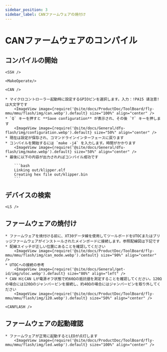 ```yaml
---
sidebar_position: 3
sidebar_label: CANファームウェアの焼付け
---
```




# CANファームウェアのコンパイル

## コンパイルの開始

    <SSH />

    <MakeOperate/>

    <CAN />

    * マイクロコントローラー起動時に設定するGPIOピンを選択します。入力：!PA15 请注意!は大文字です
        <ImageView image={require('@site/docs/ProductDoc/ToolBoard/fly-mmu/mmu/flash/img/can.webp').default} size="100%" align="center" />
    * `Q` キーを押すと **Save configuration** が表示され、その後 `Y` キーを押します
        <ImageView image={require('@site/docs/General/dfu-flash/img/configuration.webp').default} size="50%" align="center" />
    * 現在は設定が保存され、コマンドラインインターフェースに戻ります
    * コンパイルを開始するには `make -j4` を入力します。時間がかかります
        <ImageView image={require('@site/docs/General/dfu-flash/img/make.webp').default} size="50%" align="center" />
    * 最後に以下の内容が出力されればコンパイル成功です

        ```bash
        Linking out/klipper.elf
        Creating hex file out/klipper.bin
        ```

## デバイスの検索

    <LS />


## ファームウェアの焼付け

    * ファームウェアを焼付ける前に、XT30データ線を使用してツールボードをUTOCまたはブリッジファームウェアがインストールされたメインボードに接続します。参照配線図は下記です
    * 配線スイッチが正しい位置にあることを確認してください
        <ImageView image={require('@site/docs/ProductDoc/ToolBoard/fly-mmu/mmu/flash/img/can_mode.webp').default} size="90%" align="center" />
    * UTOCへの接続の参考
        <ImageView image={require('@site/docs/General/get-id/img/utoc.webp').default} size="80%" align="left" />
    * CAN HとCAN Lが電源オフ状態で約60Ωの抵抗値を測定することを確認してください。120Ωの場合には120Ωのジャンパーピンを接続し、約40Ωの場合にはジャンパーピンを取り外してください
        <ImageView image={require('@site/docs/ProductDoc/ToolBoard/fly-mmu/mmu/flash/img/120.webp').default} size="50%" align="center" />

    <CANFLASH />

## ファームウェアの起動確認

    * ファームウェアが正常に起動するとLEDが点灯します
        <ImageView image={require('@site/docs/ProductDoc/ToolBoard/fly-mmu/mmu/flash/img/led.webp').default} size="100%" align="center" />
